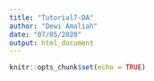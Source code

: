 ```yaml
---
title: "Tutorial7-DA"
author: "Dewi Amaliah"
date: "07/05/2020"
output: html_document
---
```


```r
knitr::opts_chunk$set(echo = TRUE)
```

